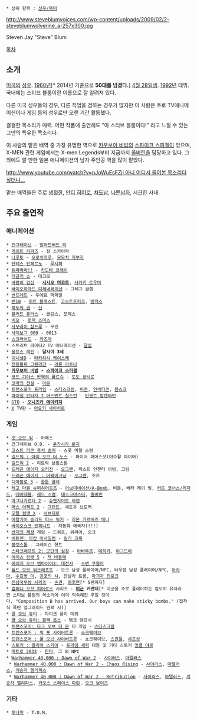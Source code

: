  * 상위 항목 : [[성우/북미]]

http://www.steveblumvoices.com/wp-content/uploads/2009/02/2-steveblumwolverine_a-257x300.jpg

Steven Jay "Steve" Blum

[[목차]]

== 소개 ==
[[미국]]의 [[성우]]. [[1960년]][* 2014년 기준으로 '''50대를 넘겼다.'''] [[4월 28일]]생. [[1992년]] 데뷔. 국내에는 스티브 블룸이란 이름으로 잘 알려져 있다.

다른 미국 성우들의 경우, 다른 직업을 겸하는 경우가 많지만 이 사람은 주로 TV애니메이션이나 게임 등의 성우로만 오랜 기간 활동했다.

걸걸한 목소리가 매력. 어떤 작품에 출연해도 "아 스티브 블룸이다!" 라고 느낄 수 있는 그만의 특유한 목소리다.

이 사람의 맡은 배역 중 가장 유명한 역으로 [[카우보이 비밥]]의 [[스파이크 스피겔]]이 있으며, X-MEN 관련 게임에서는 X-men Legends부터 지금까지 [[울버린]]을 담당하고 있다. 그 외에도 알 만한 일본 애니메이션의 남자 주인공 역을 많이 맡았다.

[[http://www.youtube.com/watch?v=nJoWuEsFZjI 아니 어디서 들어본 목소리다 싶더니…]]

맡는 배역들은 주로 [[냉혈한]], [[안티 히어로]], [[차도남]], [[나쁜남자]], 시크한 사내.

== 주요 출연작 ==
=== 애니메이션 ===
 * [[건그레이브]] - [[발라드버드 리]]
 * [[게이트 키퍼즈]] - 짐 스카이락
 * [[나루토]] - [[오로치마루]], [[모모치 자부자]]
 * [[단테스 인페르노]] - [[루시퍼]]
 * [[듀라라라!!]] - [[듀라라라!!/등장인물#s-2.1|카도타 쿄헤이]]
 * [[레귤러 쇼]] - 테크모
 * [[바람의 검심]] - '''[[시시오 마코토]]''', [[사카키 토우마]]
 * [[바이오하자드 디제네레이션]] - 그레그 글렌
 * [[반드레드]] - 두에르 맥파일
 * [[벤10]] - [[히트 블래스트]], [[고스트프리크]], [[빌객스]]
 * [[북두의 권]] - [[신(북두의 권)|신]]
 * [[블러드 플러스]] - 콜린스, 모제스
 * [[빅오]] - [[로저 스미스]]
 * [[사무라이 참프루]] - 무겐
 * [[사이보그 009]] - 0013
 * [[스크라이드]] - [[카즈마]]
 * 스트리트 파이터2 TV 애니메이션 - [[달심]]
 * [[울프스 레인]] - '''달시아 3세'''
 * [[이니셜D]] - [[타카하시 케이스케]]
 * [[천원돌파 그렌라간]] - [[리론 리트나]]
 * '''[[카우보이 비밥]] - [[스파이크 스피겔]]'''
 * [[코드 기아스 반역의 를르슈]] - [[토도 쿄시로]]
 * [[코라의 전설]] - [[아몬]]
 * [[트랜스포머 프라임]] - [[스타스크림(프라임)|스타스크림]], [[비콘(프라임)|비콘]], [[인섹티콘(프라임)|인섹티콘]], [[봄쇼크(프라임)|봄쇼크]]
 * [[파이널 판타지 7 어드벤트 칠드런]] - [[빈센트 발렌타인]]
 * [[GTO(애니메이션)|GTO]] - '''[[오니즈카 에이키치]]'''
 * [[X(CLAMP)|X]] TV판 - [[아오키 세이치로]]

=== 게임 ===
 * [[갓 오브 워]] - 아레스
 * 건그레이브 O.D. - [[쿠가시라 분지]]
 * [[고스트 리콘 퓨처 솔저]] - 스콧 미첼 소령
 * [[길드워|길드워 : 아이 오브 더 노스]] - 파이어 피어스샷(야수활 파이어)
 * [[길드워 2]] - 리트락 브림스톤
 * [[드래곤 에이지 오리진]] - [[오그렌]], 퍼스트 인챈터 어빙, 고림
 * [[드래곤 에이지 : 어웨이크닝]] - [[오그렌]], 주카
 * [[디아블로 3]] - [[졸툰 쿨레]]
 * [[레고 마블 슈퍼히어로즈]] - [[어보미네이션(마블 코믹스)|어보미네이션/A-Bomb]], 비틀, 베타 레이 빌, [[리저드|커트 코너스/리저드]], [[데어데블]], [[레드 스컬]], [[태스크마스터]], [[울버린(마블 코믹스)|울버린]]
 * [[마그나카르타 2]] - [[슈엔자이트 바렌]]
 * [[매스 이펙트 2]] - [[그런트]], 섀도우 브로커
 * [[모탈 컴뱃 X]] - [[서브제로]]
 * [[메탈기어 솔리드 피스 워커]] - [[라몬 가르베즈 메나]]
 * [[바이오쇼크 인피니트]] - 자동화 애국자(!!!)
 * [[반지의 제왕]] 게임 - 드워프, 워리어, 오크
 * [[배트맨: 아캄 어사일럼]] - [[킬러 크록]]
 * [[블렛스톰]] - 그레이슨 헌트
 * [[스타크래프트 2: 군단의 심장]] - [[아바투르]], [[데하카]], [[야그드라]]
 * [[에이스 컴뱃 5]] - [[잭 바틀렛]]
 * [[에이지 오브 엠파이어3: 대전사]] - [[스벤 쿠첼러]]
 * [[월드 오브 워크래프트]] - 오크 남성 플레이어/NPC, 타우렌 남성 플레이어/NPC, [[아카마]], [[수호병 이]], [[공포의 샤]], 잔달라 트롤, [[파괴자 진로크]]
 * [[진삼국무쌍 시리즈]] - [[손견(진삼국무쌍)|손견]], [[하후연(진삼국무쌍)|하후연]][* 5편까지]
 * [[컴퍼니 오브 히어로즈]] 시리즈 - '''[[Company of Heroes/미군|미군]] 커맨더'''[* 미군을 주로 플레이하는 컴오히 유저라면 스티브 블럼의 목소리에 이미 익숙해진 후일 것이다. "Composition B has arrived. Our boys can make sticky bombs." (접착식 폭탄 업그레이드 완료 시)]
 * [[콜 오브 듀티]] - 마이크 폴리 대위
 * [[콜 오브 듀티: 블랙 옵스]] - 탱크 댐프시
 * [[트랜스포머: 다크 오브 더 문]] 더 게임 - [[스타스크림(실사판)|스타스크림]]
 * [[트랜스포머 : 워 포 사이버트론]] - [[쇼크웨이브(프라임)|쇼크웨이브]]
 * [[트랜스포머 : 폴 오브 사이버트론]] - 쇼크웨이브, [[스윈들(FOC)|스윈들]], [[샤프샷]]
 * [[스토커 : 클리어 스카이]] - [[프리덤 세력]] 대원 및 기타 스토커 [[엉클 야르]]
 * [[메트로 2033]] - [[헌터(메트로 2033)|헌터]], 그 외 NPC
 * [[Warhammer 40,000 : Dawn of War 2]] - [[사이러스(Warhammer 40,000 : Dawn of War 2)|사이러스]], [[마텔러스]]
  * [[Warhammer 40,000 : Dawn of War 2 - Chaos Rising]] - [[사이러스(Warhammer 40,000 : Dawn of War 2)|사이러스]], [[마텔러스]], [[계승자 엘리파스]]
  * [[Warhammer 40,000 : Dawn of War 2 - Retribution]] - [[사이러스(Warhammer 40,000 : Dawn of War 2)|사이러스]], [[마텔러스]], [[계승자 엘리파스]], [[카오스 스페이스 마린]], [[오크 보이즈]]

=== 기타 ===
 * [[투나미]] - T.O.M.
